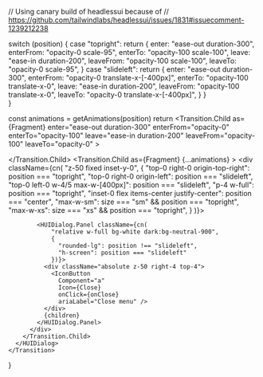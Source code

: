 // Using canary build of headlessui because of
// https://github.com/tailwindlabs/headlessui/issues/1831#issuecomment-1239212238

  switch (position) {
    case "topright": return {
        enter: "ease-out duration-300",
        enterFrom: "opacity-0 scale-95",
        enterTo: "opacity-100 scale-100",
        leave: "ease-in duration-200",
        leaveFrom: "opacity-100 scale-100",
        leaveTo: "opacity-0 scale-95",
    }
    case "slideleft": return {
        enter: "ease-out duration-300",
        enterFrom: "opacity-0 translate-x-[-400px]",
        enterTo: "opacity-100 translate-x-0",
        leave: "ease-in duration-200",
        leaveFrom: "opacity-100 translate-x-0",
        leaveTo: "opacity-0 translate-x-[-400px]",
    }
  }  
}

  const animations = getAnimations(position)
  return <Transition show={isOpen} as={Fragment}>
      <HUIDialog open={isOpen} onClose={onClose}>
        <Transition.Child
          as={Fragment}
          enter="ease-out duration-300"
          enterFrom="opacity-0"
          enterTo="opacity-100"
          leave="ease-in duration-200"
          leaveFrom="opacity-100"
          leaveTo="opacity-0"
        >
          <div className="z-50 fixed inset-0 bg-black/20 backdrop-blur-md" />
        </Transition.Child>
        <Transition.Child
          as={Fragment}
          {...animations}
        >
          <div className={cn(
              "z-50 fixed inset-y-0",
              {
                "top-0 right-0 origin-top-right": position === "topright",
                "top-0 right-0 origin-left": position === "slideleft",
                "top-0 left-0 w-4/5 max-w-[400px]": position === "slideleft",
                "p-4 w-full": position === "topright",
                "inset-0 flex items-center justify-center": position === "center",
                "max-w-sm": size === "sm" && position === "topright",
                "max-w-xs": size === "xs" && position === "topright",
              }
            )}>

            <HUIDialog.Panel className={cn(
                "relative w-full bg-white dark:bg-neutral-900",
                {
                  "rounded-lg": position !== "slideleft",
                  "h-screen": position === "slideleft"
                })}>
              <div className="absolute z-50 right-4 top-4">
                <IconButton
                  Component="a"
                  Icon={Close}
                  onClick={onClose}
                  ariaLabel="Close menu" />
              </div>
              {children}
            </HUIDialog.Panel>
          </div>
        </Transition.Child>
      </HUIDialog>
    </Transition>
}

<Dialog isOpen={true} position="slideleft" onClose={() => {}}>
  Hello<br />
  Hello<br />
  Hello<br />
</Dialog>